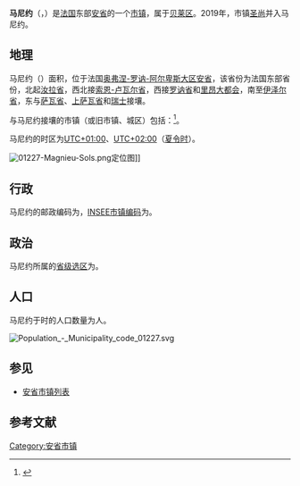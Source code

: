 {{地图误译/法语2|issue=马尼厄}}
{{noteTA|G1=法国地名}}
{{Infobox French commune
|name                    = 马尼约
|native name             = Magnieu
|arrondissement          = [[贝莱区|贝莱区]]
}}
'''马尼约'''（{{lang-fr|Magnieu}}，{{IPA-fr|maɲø}}）是[[法国|法国]]东部[[安省_(法國)|安省]]的一个[[市镇_(法国)|市镇]]，属于[[贝莱区|贝莱区]]。2019年，市镇[[圣尚|圣尚]]并入马尼约。

== 地理 ==
马尼约（{{wikidata|property|linked|P625}}）面积{{wikidata|properties|P2046}}，位于法国[[奥弗涅-罗讷-阿尔卑斯大区|奥弗涅-罗讷-阿尔卑斯大区]][[安省_(法國)|安省]]，该省份为法国东部省份，北起[[汝拉省|汝拉省]]，西北接[[索恩-卢瓦尔省|索恩-卢瓦尔省]]，西接[[罗讷省|罗讷省]]和[[里昂大都会|里昂大都会]]，南至[[伊泽尔省|伊泽尔省]]，东与[[萨瓦省|萨瓦省]]、[[上萨瓦省|上萨瓦省]]和[[瑞士|瑞士]]接壤。

与马尼约接壤的市镇（或旧市镇、城区）包括：{{Wikidata|properties|linked|P47}}<ref name="geo">{{Cite web|url=https://www.geoportail.gouv.fr/carte|title=Carte|accessdate=2020-03-22|author=Géoportail|language=fr|publisher=Géoportail|archive-date=2017-01-29|archive-url=https://web.archive.org/web/20170129154129/https://www.geoportail.gouv.fr/carte/|dead-url=no}}</ref>。

马尼约的时区为[[UTC+01:00|UTC+01:00]]、[[UTC+02:00|UTC+02:00]]（[[夏时制|夏令时]]）。

[[File:01227-Magnieu-Sols.png|thumb]]定位图]]{{Clear|left}}
== 行政 ==
马尼约的邮政编码为{{wikidata|properties|P281}}，[[法国国家统计与经济研究所|INSEE市镇编码]]为{{wikidata|properties|P374}}。

== 政治 ==
马尼约所属的[[縣_(法國)|省级选区]]为{{WikidataLink|{{wikidata|properties|raw|best||P7938}}}}。

== 人口 ==
马尼约于{{wikidata|qualifier|P1082|P585}}时的人口数量为{{wikidata|property|raw|P1082}}人。

[[File:Population_-_Municipality_code_01227.svg|thumb]]{{Clear|left}}
== 参见 ==
*[[安省市镇列表|安省市镇列表]]

== 参考文献 ==
{{reflist}}

{{安省市鎮}}
[[Category:安省市镇|Category:安省市镇]]